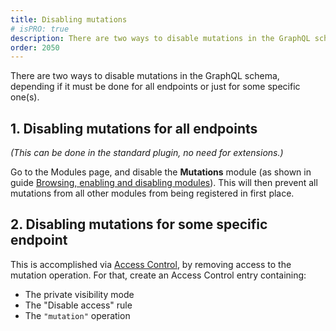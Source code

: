 ```yaml
---
title: Disabling mutations
# isPRO: true
description: There are two ways to disable mutations in the GraphQL schema, depending if it must be done for all endpoints or just for some specific one(s).
order: 2050
---
```


There are two ways to disable mutations in the GraphQL schema, depending if it must be done for all endpoints or just for some specific one(s).

## 1. Disabling mutations for all endpoints

_(This can be done in the standard plugin, no need for extensions.)_

Go to the Modules page, and disable the **Mutations** module (as shown in guide [Browsing, enabling and disabling modules](/guides/config/browsing-enabling-and-disabling-modules)). This will then prevent all mutations from all other modules from being registered in first place.

## 2. Disabling mutations for some specific endpoint

This is accomplished via [Access Control](/guides/use/defining-access-control), by removing access to the mutation operation. For that, create an Access Control entry containing:

- The private visibility mode
- The "Disable access" rule
- The `"mutation"` operation
